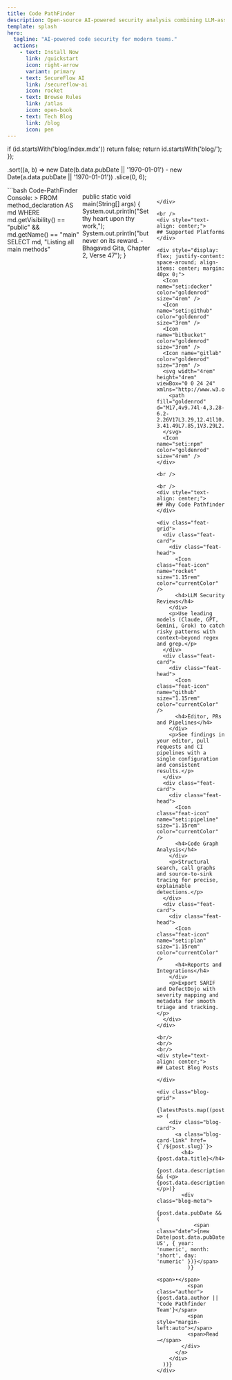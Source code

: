 ```yaml
---
title: Code PathFinder
description: Open-source AI-powered security analysis combining LLM-assisted reviews with structural queries.
template: splash
hero:
  tagline: "AI-powered code security for modern teams."
  actions:
    - text: Install Now
      link: /quickstart
      icon: right-arrow
      variant: primary
    - text: SecureFlow AI
      link: /secureflow-ai
      icon: rocket
    - text: Browse Rules
      link: /atlas
      icon: open-book
    - text: Tech Blog
      link: /blog
      icon: pen
---
```



  if (id.startsWith('blog/index.mdx')) return false;
  return id.startsWith('blog/');
});

  .sort((a, b) => new Date(b.data.pubDate || '1970-01-01') - new Date(a.data.pubDate || '1970-01-01'))
  .slice(0, 6);

<PostHogLayout>
</PostHogLayout>

<div class="motion-gradient"></div>

<div style="display: flex; justify-content: center;">
```bash
Code-PathFinder Console:
> FROM method_declaration AS md
  WHERE md.getVisibility() == "public" && md.getName() == "main"
  SELECT md, "Listing all main methods"

public static void main(String[] args) {
    System.out.println("Set thy heart upon thy work,");
    System.out.println("but never on its reward. - Bhagavad Gita, Chapter 2, Verse 47");
}
```

</div>

<br />
<div style="text-align: center;">
## Supported Platforms
</div>

<div style="display: flex; justify-content: space-around; align-items: center; margin: 40px 0;">
  <Icon name="seti:docker" color="goldenrod" size="4rem" />
  <Icon name="seti:github" color="goldenrod" size="3rem" />
  <Icon name="bitbucket" color="goldenrod" size="3rem" />
  <Icon name="gitlab" color="goldenrod" size="3rem" />
  <svg width="4rem" height="4rem" viewBox="0 0 24 24" xmlns="http://www.w3.org/2000/svg">
    <path fill="goldenrod" d="M17,4v9.74l-4,3.28-6.2-2.26V17L3.29,12.41l10.23.8V4.44Zm-3.41.49L7.85,1V3.29L2.58,4.84,1,6.87v4.61l2.26,1V6.57Z"/>
  </svg>
  <Icon name="seti:npm" color="goldenrod" size="4rem" />
</div>

<br />

<br />
<div style="text-align: center;">
## Why Code Pathfinder
</div>

<div class="feat-grid">
  <div class="feat-card">
    <div class="feat-head">
      <Icon class="feat-icon" name="rocket" size="1.15rem" color="currentColor" />
      <h4>LLM Security Reviews</h4>
    </div>
    <p>Use leading models (Claude, GPT, Gemini, Grok) to catch risky patterns with context—beyond regex and grep.</p>
  </div>
  <div class="feat-card">
    <div class="feat-head">
      <Icon class="feat-icon" name="github" size="1.15rem" color="currentColor" />
      <h4>Editor, PRs and Pipelines</h4>
    </div>
    <p>See findings in your editor, pull requests and CI pipelines with a single configuration and consistent results.</p>
  </div>
  <div class="feat-card">
    <div class="feat-head">
      <Icon class="feat-icon" name="seti:pipeline" size="1.15rem" color="currentColor" />
      <h4>Code Graph Analysis</h4>
    </div>
    <p>Structural search, call graphs and source‑to‑sink tracing for precise, explainable detections.</p>
  </div>
  <div class="feat-card">
    <div class="feat-head">
      <Icon class="feat-icon" name="seti:plan" size="1.15rem" color="currentColor" />
      <h4>Reports and Integrations</h4>
    </div>
    <p>Export SARIF and DefectDojo with severity mapping and metadata for smooth triage and tracking.</p>
  </div>
</div>

<br/>
<br/>
<br/>
<div style="text-align: center;">
## Latest Blog Posts

</div>

<div class="blog-grid">
  {latestPosts.map((post) => (
    <div class="blog-card">
      <a class="blog-card-link" href={`/${post.slug}`}>
        <h4>{post.data.title}</h4>
        {post.data.description && (<p>{post.data.description}</p>)}
        <div class="blog-meta">
          {post.data.pubDate && (
            <span class="date">{new Date(post.data.pubDate).toLocaleDateString('en-US', { year: 'numeric', month: 'short', day: 'numeric' })}</span>
          )}
          <span>•</span>
          <span class="author">{post.data.author || 'Code Pathfinder Team'}</span>
          <span style="margin-left:auto"></span>
          <span>Read →</span>
        </div>
      </a>
    </div>
  ))}
</div>
